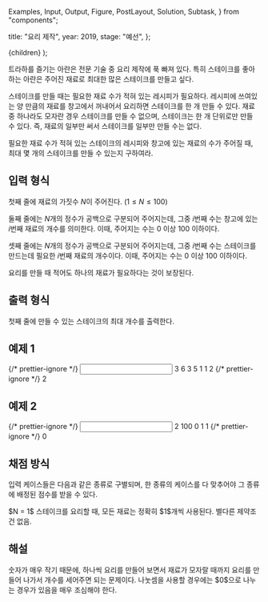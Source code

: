   Examples,
  Input,
  Output,
  Figure,
  PostLayout,
  Solution,
  Subtask,
} from "components";

  title: "요리 제작",
  year: 2019,
  stage: "예선",
};

  <PostLayout meta={meta}>{children}</PostLayout>
);

트라하를 즐기는 아란은 전문 기술 중 요리 제작에 푹 빠져 있다. 특히 스테이크를 좋아하는 아란은 주어진 재료로 최대한 많은 스테이크를 만들고 싶다.

스테이크를 만들 때는 필요한 재료 수가 적혀 있는 레시피가 필요하다. 레시피에 쓰여있는 양 만큼의 재료를 창고에서 꺼내어서 요리하면 스테이크를 한 개 만들 수 있다. 재료 중 하나라도 모자란 경우 스테이크를 만들 수 없으며, 스테이크는 한 개 단위로만 만들 수 있다. 즉, 재료의 일부만 써서 스테이크를 일부만 만들 수는 없다.

필요한 재료 수가 적혀 있는 스테이크의 레시피와 창고에 있는 재료의 수가 주어질 때, 최대 몇 개의 스테이크를 만들 수 있는지 구하여라.

## 입력 형식

첫째 줄에 재료의 가짓수 $N$이 주어진다. ($1 \le N \le 100$)

둘째 줄에는 $N$개의 정수가 공백으로 구분되어 주어지는데, 그중 $i$번째 수는 창고에 있는 $i$번째 재료의 개수를 의미한다. 이때, 주어지는 수는 $0$ 이상 $100$ 이하이다.

셋째 줄에는 $N$개의 정수가 공백으로 구분되어 주어지는데, 그중 $i$번째 수는 스테이크를 만드는데 필요한 $i$번째 재료의 개수이다. 이때, 주어지는 수는 $0$ 이상 $100$ 이하이다.

요리를 만들 때 적어도 하나의 재료가 필요하다는 것이 보장된다.

## 출력 형식

첫째 줄에 만들 수 있는 스테이크의 최대 개수를 출력한다.

## 예제 1

<Examples>
  {/* prettier-ignore */}
  <Input>
    3
    6 3 5
    1 1 2
  </Input>
  {/* prettier-ignore */}
  <Output>
    2
  </Output>
</Examples>

## 예제 2

<Examples>
  {/* prettier-ignore */}
  <Input>
    2
    100 0
    1 1
  </Input>
  {/* prettier-ignore */}
  <Output>
    0
  </Output>
</Examples>

## 채점 방식

입력 케이스들은 다음과 같은 종류로 구별되며, 한 종류의 케이스를 다 맞추어야 그 종류에 배정된 점수를 받을 수 있다.

<Subtask index={1} score={27}>
  $N = 1$
</Subtask>
<Subtask index={2} score={31}>
  스테이크를 요리할 때, 모든 재료는 정확히 $1$개씩 사용된다.
</Subtask>
<Subtask index={3} score={42}>
  별다른 제약조건 없음.
</Subtask>

## 해설

<Solution>
  숫자가 매우 작기 때문에, 하나씩 요리를 만들어 보면서 재료가 모자랄 때까지
  요리를 만들어 나가서 개수를 세어주면 되는 문제이다. 나눗셈을 사용할 경우에는
  $0$으로 나누는 경우가 있음을 매우 조심해야 한다.
</Solution>
